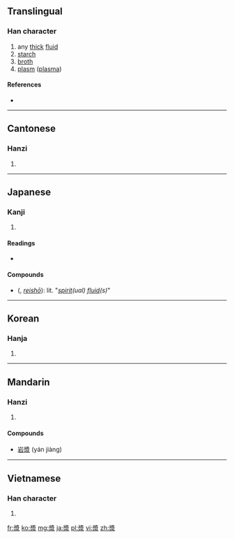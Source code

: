 {{also|浆}}
==Translingual==

===Han character===
{{Han char|rn=85|rad=水|as=11|sn=15|four=2723<sub>2</sub>|canj=女戈水 (VIE)}}

# any [[thick]] [[fluid]]
# [[starch]]
# [[broth]]
# [[plasm]] ([[plasma]])

====References====
* {{Han ref|kx=0648.070|dkj=18185|dj=1058.030|hdz=31712.050|uh=6F3F|ud=28479|bh=BCDF|bd=48351}}

----

==Cantonese==

===Hanzi===
{{yue-hanzi|jyut=|y=jeung1|sim=浆}}

# {{defn|lang=yue|sort=水11}}

----

==Japanese==

===Kanji===
{{ja-kanji|grade=|rs=水11}}

# {{defn|lang=ja|sort=水11}}

====Readings====
* {{ja-readings|on=[[しょう]] (shō)|kun=[[こんず]] (konzu)}}

====Compounds====
* {{l|ja|霊漿}} ({{l|ja|れいしょう}}, ''[[reishō]]''): lit. "''[[spirit]](ual) [[fluid]](s)''"

----

==Korean==

===Hanja===
{{ko-hanja|hangeul=장|eumhun=|rv=jang|mr=chang|y=cang}}

# {{defn|lang=ko|sort=水11}}

----

==Mandarin==

===Hanzi===
{{cmn-hanzi|sim=浆|pin=[[jiāng]] ([[jiang1]]), [[jiàng]] ([[jiang4]])|wg=chiang<sup>1</sup>, chiang<sup>4</sup>}}

# {{defn|lang=cmn|sort=水11}}

====Compounds====
* [[岩漿]] (yán jiàng)

----

==Vietnamese==

===Han character===
{{vi-hantu|[[tương]]|rs=水11}}

# {{defn|lang=vi|sort=水11}}

[[fr:漿]]
[[ko:漿]]
[[mg:漿]]
[[ja:漿]]
[[pl:漿]]
[[vi:漿]]
[[zh:漿]]